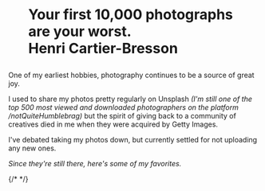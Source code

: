 
# <figure className='m-0'>Your first 10,000 photographs are your worst. <figcaption> Henri Cartier-Bresson</figcaption></figure>

One of my earliest hobbies, photography continues to be a source of great joy.

I used to share my photos pretty regularly on Unsplash _(I'm still one of the top 500 most viewed and downloaded photographers on the platform /notQuiteHumblebrag)_ but the spirit of giving back to a community of creatives died in me when they were acquired by Getty Images.

I've debated taking my photos down, but currently settled for not uploading any new ones.

_Since they're still there, here's some of my favorites._

{/* <UnsplashFeed /> */}
